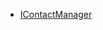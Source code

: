 <PlatformWrapper platform="unity">

- [IContactManager](https://docs.agora.io/en/agora-chat/API%20Reference/im_csharp/class_chat_s_d_k_1_1_i_chat_manager.html?transId=86800a60-e862-11ec-ba28-998741466f1a)

</PlatformWrapper>